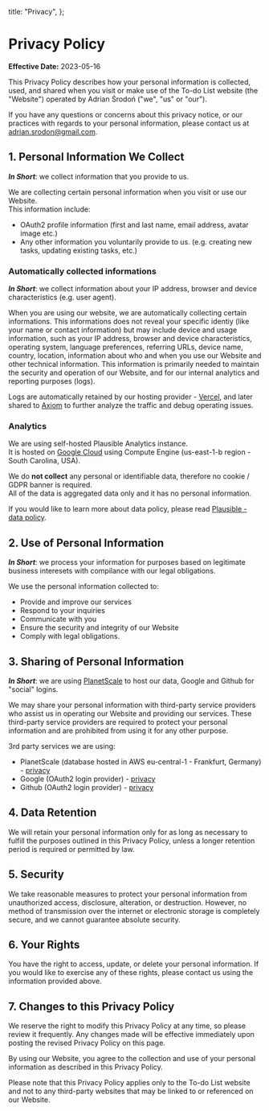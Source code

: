   title: "Privacy",
};

# Privacy Policy

**Effective Date:** 2023-05-16

This Privacy Policy describes how your personal information is collected, used, and shared when you visit or make use of the To-do List website (the "Website") operated by Adrian Środoń ("we", "us" or "our").

If you have any questions or concerns about this privacy notice, or our practices with regards to your personal information, please contact us at [adrian.srodon@gmail.com](mailto:adrian.srodon@gmail.com).

## 1. Personal Information We Collect

**_In Short_**: we collect information that you provide to us.

We are collecting certain personal information when you visit or use our Website.  
This information include:

- OAuth2 profile information (first and last name, email address, avatar image etc.)
- Any other information you voluntarily provide to us. (e.g. creating new tasks, updating existing tasks, etc.)

### Automatically collected informations

**_In Short_**: we collect information about your IP address, browser and device characteristics (e.g. user agent).

When you are using our website, we are automatically collecting certain informations.
This informations does not reveal your specific identiy (like your name or contact information) but may include device and usage information, such as your IP address, browser and device characteristics, operating system, language preferences, referring URLs, device name, country, location, information about who and when you use our Website and other technical information.
This information is primarily needed to maintain the security and operation of our Website, and for our internal analytics and reporting purposes (logs).

Logs are automatically retained by our hosting provider - [Vercel](https://vercel.com), and later shared to [Axiom](https://axiom.co) to further analyze the traffic and debug operating issues.

### Analytics

We are using self-hosted Plausible Analytics instance.  
It is hosted on [Google Cloud](https://cloud.google.com) using Compute Engine (us-east-1-b region - South Carolina, USA).

We do **not collect** any personal or identifiable data, therefore no cookie / GDPR banner is required.  
All of the data is aggregated data only and it has no personal information.

If you would like to learn more about data policy, please read [Plausible - data policy](https://plausible.io/data-policy).

## 2. Use of Personal Information

**_In Short_**: we process your information for purposes based on legitimate business interesets with compilance with our legal obligations.

We use the personal information collected to:

- Provide and improve our services
- Respond to your inquiries
- Communicate with you
- Ensure the security and integrity of our Website
- Comply with legal obligations.

## 3. Sharing of Personal Information

**_In Short_**: we are using [PlanetScale](https://planetscale.com) to host our data, Google and Github for "social" logins.

We may share your personal information with third-party service providers who assist us in operating our Website and providing our services.
These third-party service providers are required to protect your personal information and are prohibited from using it for any other purpose.

3rd party services we are using:

- PlanetScale (database hosted in AWS eu-central-1 - Frankfurt, Germany) - [privacy](https://planetscale.com/legal/privacy)
- Google (OAuth2 login provider) - [privacy](https://policies.google.com/privacy)
- Github (OAuth2 login provider) - [privacy](https://docs.github.com/en/site-policy/privacy-policies/github-privacy-statement)

## 4. Data Retention

We will retain your personal information only for as long as necessary to fulfill the purposes outlined in this Privacy Policy, unless a longer retention period is required or permitted by law.

## 5. Security

We take reasonable measures to protect your personal information from unauthorized access, disclosure, alteration, or destruction.
However, no method of transmission over the internet or electronic storage is completely secure, and we cannot guarantee absolute security.

## 6. Your Rights

You have the right to access, update, or delete your personal information.
If you would like to exercise any of these rights, please contact us using the information provided above.

## 7. Changes to this Privacy Policy

We reserve the right to modify this Privacy Policy at any time, so please review it frequently.
Any changes made will be effective immediately upon posting the revised Privacy Policy on this page.

By using our Website, you agree to the collection and use of your personal information as described in this Privacy Policy.

Please note that this Privacy Policy applies only to the To-do List website and not to any third-party websites that may be linked to or referenced on our Website.
